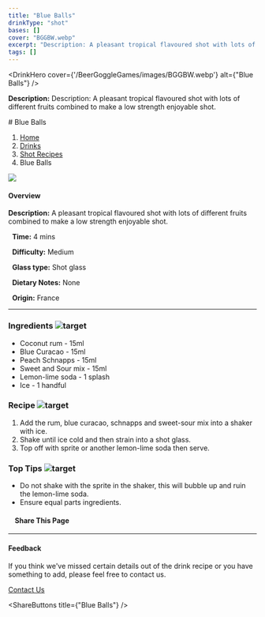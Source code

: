 ```yaml
---
title: "Blue Balls"
drinkType: "shot"
bases: []
cover: "BGGBW.webp"
excerpt: "Description: A pleasant tropical flavoured shot with lots of different fruits combined to make a low strength enjoyable shot."
tags: []
---
```



<DrinkHero
  cover={'/BeerGoggleGames/images/BGGBW.webp'}
  alt={"Blue Balls"}
/>

<DrinkSection title="Overview" icon="/BeerGoggleGames/images/info.webp">
<p><strong>Description:</strong> Description: A pleasant tropical flavoured shot with lots of different fruits combined to make a low strength enjoyable shot.</p>
</DrinkSection>

<DrinkSection title="Ingredients" icon="/BeerGoggleGames/images/liquor.webp">
<!-- Add ingredients -->
</DrinkSection>

<DrinkSection title="Method" icon="/BeerGoggleGames/images/question.webp">
# Blue Balls

1.  [Home](/)
2.  [Drinks](drinks)
3.  [Shot Recipes](drinks/shotrecipes)
4.  Blue Balls

![](/images/blue-balls.webp)

#### Overview

**Description:** A pleasant tropical flavoured shot with lots of different fruits combined to make a low strength enjoyable shot.

  **Time:** 4 mins

  **Difficulty:** Medium

  **Glass type:** Shot glass

  **Dietary Notes:** None

  **Origin:** France

* * *

### Ingredients ![target](/images/liquor.webp)

-   Coconut rum - 15ml
-   Blue Curacao - 15ml
-   Peach Schnapps - 15ml
-   Sweet and Sour mix - 15ml
-   Lemon-lime soda - 1 splash
-   Ice - 1 handful

### Recipe ![target](/images/rules.webp)

1.  Add the rum, blue curacao, schnapps and sweet-sour mix into a shaker with ice.
2.  Shake until ice cold and then strain into a shot glass.
3.  Top off with sprite or another lemon-lime soda then serve.

### Top Tips ![target](/images/lightbulb.webp)

-   Do not shake with the sprite in the shaker, this will bubble up and ruin the lemon-lime soda.
-   Ensure equal parts ingredients.

####     Share This Page

[](https://www.facebook.com/sharer/sharer.php?u=beergogglegames.co.uk/Drinks/ShotRecipes/blue-balls)[](https://www.instagram.com/direct/new/)[](https://twitter.com/intent/tweet?url=beergogglegames.co.uk/Drinks/ShotRecipes/blue-balls)

* * *

#### Feedback

If you think we've missed certain details out of the drink recipe or you have something to add, please feel free to contact us.

  
  
  
[Contact Us](contact)
</DrinkSection>



<ShareButtons title={"Blue Balls"} />
<FeedbackCard></FeedbackCard>
